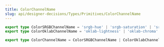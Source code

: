 ```yaml
---
title: ColorChannelName
slug: api/designer-decisions/Types/Primitives/ColorChannelName
---
```


```ts
export type ColorSRGBChannelName = 'srgb-hue' | 'srgb-saturation' | 'srgb-lightness';
export type ColorOklabChannelName = 'oklab-lightness' | 'oklab-chroma' | 'oklab-hue';

export type ColorChannelName = ColorSRGBChannelName | ColorOklabChannelName;
```
